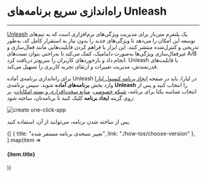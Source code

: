 
<Layout>

# راه‌اندازی سریع برنامه‌های Unleash
<hr className="mb-2" />

<a href="https://unleash.org/" className="blue-link">Unleash</a> یک پلتفرم متن‌باز برای مدیریت ویژگی‌های نرم‌افزاری است که به تیم‌های توسعه این امکان را می‌دهد تا ویژگی‌های جدید را بدون نیاز به استقرار کامل کد، به‌طور تدریجی و کنترل‌شده منتشر کنند. این ابزار با فراهم کردن قابلیت‌هایی مانند فعال‌سازی و غیرفعال‌سازی ویژگی‌ها به‌صورت داینامیک، کمک می‌کند تا به‌راحتی بتوان تست‌های A/B انجام داد و بازخوردهای کاربران را سریع‌تر دریافت کرد. Unleash با قابلیت‌های قدرتمندش، مدیریت تغییرات و ارتقای تجربه کاربری را تسهیل می‌کند.







<div className="h-4" />

برای راه‌اندازی برنامه‌ی آماده Unleash در لیارا، باید در صفحه <a href="https://console.liara.ir/apps/create" className="blue-link">ایجاد برنامه‌ کنسول لیارا</a> وارد بخش <b>برنامه‌های آماده</b> شوید.
سپس برنامه‌ی <b>Unleash</b> 
را انتخاب کنید و پس از انتخاب شناسه یکتا برای برنامه، <a href="/paas/details/private-network" className="blue-link">شبکه خصوصی</a>، <a href="/paas/details/plans/about" className="blue-link">منابع سخت‌افزاری و بسته امکانات</a>، بر روی گزینه <b>ایجاد برنامه</b> کلیک کنید تا برنامه‌تان، ساخته شود:
<div className="h-4" />
<img src="https://files.liara.ir/docs/unleash/create.gif" alt="create one-click-app" />

<div className="h-4" />

پس از ساخته شدن برنامه، می‌توانید از آن، استفاده کنید.

<Section id="see-also" title="همچنین بخوانید:" />

<div className='h-2' />
<div className="grid md:grid-cols-1 gap-4">
            {[
      {
        title: "تغییر نسخه‌ی برنامه مستقر شده",
        link: "./how-tos/choose-version"
      },
  ].map(item =>
    <Link href={item.link}>
    <Card className="flex cursor-pointer w-full items-center justify-between">
        <div className="flex items-center gap-3">
        <h4>
            {item.title}
        </h4>
        </div>
        <GoArrowLeft className="ml-1" />
    </Card>
    </Link>
            )}
</div>


</Layout>